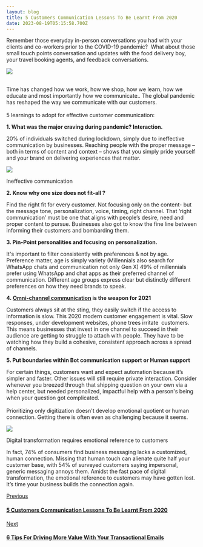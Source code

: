 ```yaml
---
layout: blog
title: 5 Customers Communication Lessons To Be Learnt From 2020
date: 2023-08-19T05:15:58.700Z
---
```

Remember those everyday in-person conversations you had with your clients and co-workers prior to the COVID-19 pandemic?  What about those small touch points conversation and updates with the food delivery boy, your travel booking agents, and feedback conversations.

![](https://images-msg91.s3.ap-south-1.amazonaws.com/2020/12/creative-light-bulb-idea-2020-new-year-business-start-up-with-businessman-working-laptop-computer_45996-1252--1--3.jpg)

\
Time has changed how we work, how we shop, how we learn, how we educate and most importantly how we communicate.. The global pandemic has reshaped the way we communicate with our customers.\
\
5 learnings to adopt for effective customer communication:

**1. What was the major craving during pandemic? Interaction.**

20% of individuals switched during lockdown, simply due to ineffective communication by businesses. Reaching people with the proper message – both in terms of content and context – shows that you simply pride yourself and your brand on delivering experiences that matter.

![](https://images-msg91.s3.ap-south-1.amazonaws.com/2020/12/animated-salesman-and-seller-image-0046.gif)

Ineffective communication

**2. Know why one size does not fit-all ?**

Find the right fit for every customer. Not focusing only on the content- but the message tone, personalization, voice, timing, right channel. That ‘right communication’ must be one that aligns with people’s desire, need and proper content to pursue. Businesses also got to know the fine line between informing their customers and bombarding them.

**3. Pin-Point personalities and focusing on personalization.**

It's important to filter consistently with preferences & not by age. Preference matter, age is simply variety (Millennials also search for WhatsApp chats and communication not only Gen X) 49% of millennials prefer using WhatsApp and chat apps as their preferred channel of communication. Different age groups express clear but distinctly different preferences on how they need brands to speak.

**4. [Omni-channel communication](https://msg91.com/hello/?ref=guide.msg91.com) is the weapon for 2021**

Customers always sit at the sting, they easily switch if the access to information is slow. This 2020 modern customer engagement is vital. Slow responses, under development websites, phone trees irritate  customers. This means businesses that invest in one channel to succeed in their audience are getting to struggle to attach with people. They have to be watching how they build a cohesive, consistent approach across a spread of channels.

**5. Put boundaries within Bot communication support or Human support**

For certain things, customers want and expect automation because it’s simpler and faster. Other issues will still require private interaction. Consider whenever you breezed through that shipping question on your own via a help center, but needed personalized, impactful help with a person's being when your question got complicated.\
\
Prioritizing only digitization doesn't develop emotional quotient or human connection. Getting there is often even as challenging because it seems.

![](https://images-msg91.s3.ap-south-1.amazonaws.com/2020/12/animated-communication-image-0009.gif)

Digital transformation requires emotional reference to customers

In fact, 74% of consumers find business messaging lacks a customized, human connection. Missing that human touch can alienate quite half your customer base, with 54% of surveyed customers saying impersonal, generic messaging annoys them. Amidst the fast pace of digital transformation, the emotional reference to customers may have gotten lost. It’s time your business builds the connection again.

[Previous](https://guide.msg91.com/guide/5-customers-communication-lessons-to-be-learnt-from-2020/)

#### [5 Customers Communication Lessons To Be Learnt From 2020](https://guide.msg91.com/guide/5-customers-communication-lessons-to-be-learnt-from-2020/)

[Next](https://guide.msg91.com/guide/6-tips-for-driving-more-value-with-your-transactional-emails/)

#### [6 Tips For Driving More Value With Your Transactional Emails](https://guide.msg91.com/guide/6-tips-for-driving-more-value-with-your-transactional-emails/)